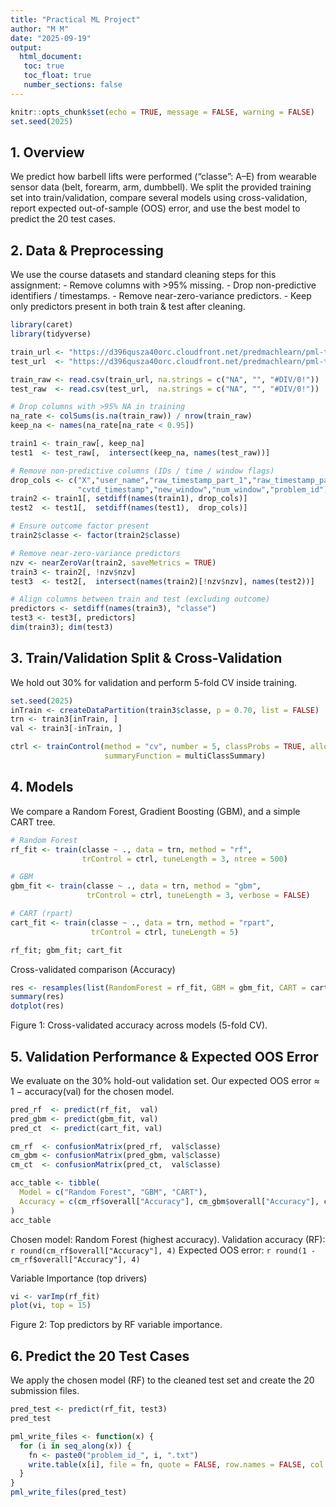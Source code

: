 ```yaml
---
title: "Practical ML Project"
author: "M M"
date: "2025-09-19"
output: 
  html_document:
   toc: true
   toc_float: true
   number_sections: false
---
```


```r
knitr::opts_chunk$set(echo = TRUE, message = FALSE, warning = FALSE)
set.seed(2025)
```

## 1. Overview

We predict how barbell lifts were performed (“classe”: A–E) from wearable sensor data (belt, forearm, arm, dumbbell). We split the provided training set into train/validation, compare several models using cross-validation, report expected out-of-sample (OOS) error, and use the best model to predict the 20 test cases.

## 2. Data & Preprocessing

We use the course datasets and standard cleaning steps for this assignment:
	- Remove columns with >95% missing.
	- Drop non-predictive identifiers / timestamps.
	- Remove near-zero-variance predictors.
	- Keep only predictors present in both train & test after cleaning.

```r
library(caret)
library(tidyverse)

train_url <- "https://d396qusza40orc.cloudfront.net/predmachlearn/pml-training.csv"
test_url  <- "https://d396qusza40orc.cloudfront.net/predmachlearn/pml-testing.csv"

train_raw <- read.csv(train_url, na.strings = c("NA", "", "#DIV/0!"))
test_raw  <- read.csv(test_url,  na.strings = c("NA", "", "#DIV/0!"))

# Drop columns with >95% NA in training
na_rate <- colSums(is.na(train_raw)) / nrow(train_raw)
keep_na <- names(na_rate[na_rate < 0.95])

train1 <- train_raw[, keep_na]
test1  <- test_raw[,  intersect(keep_na, names(test_raw))]

# Remove non-predictive columns (IDs / time / window flags)
drop_cols <- c("X","user_name","raw_timestamp_part_1","raw_timestamp_part_2",
               "cvtd_timestamp","new_window","num_window","problem_id")
train2 <- train1[, setdiff(names(train1), drop_cols)]
test2  <- test1[,  setdiff(names(test1),  drop_cols)]

# Ensure outcome factor present
train2$classe <- factor(train2$classe)

# Remove near-zero-variance predictors
nzv <- nearZeroVar(train2, saveMetrics = TRUE)
train3 <- train2[, !nzv$nzv]
test3  <- test2[,  intersect(names(train2)[!nzv$nzv], names(test2))]

# Align columns between train and test (excluding outcome)
predictors <- setdiff(names(train3), "classe")
test3 <- test3[, predictors]
dim(train3); dim(test3)
```

## 3. Train/Validation Split & Cross-Validation

We hold out 30% for validation and perform 5-fold CV inside training.

```r
set.seed(2025)
inTrain <- createDataPartition(train3$classe, p = 0.70, list = FALSE)
trn <- train3[inTrain, ]
val <- train3[-inTrain, ]

ctrl <- trainControl(method = "cv", number = 5, classProbs = TRUE, allowParallel = TRUE,
                     summaryFunction = multiClassSummary)
```

## 4. Models

We compare a Random Forest, Gradient Boosting (GBM), and a simple CART tree.

```r
# Random Forest
rf_fit <- train(classe ~ ., data = trn, method = "rf",
                trControl = ctrl, tuneLength = 3, ntree = 500)

# GBM
gbm_fit <- train(classe ~ ., data = trn, method = "gbm",
                 trControl = ctrl, tuneLength = 3, verbose = FALSE)

# CART (rpart)
cart_fit <- train(classe ~ ., data = trn, method = "rpart",
                  trControl = ctrl, tuneLength = 5)

rf_fit; gbm_fit; cart_fit
```

Cross-validated comparison (Accuracy)

```r
res <- resamples(list(RandomForest = rf_fit, GBM = gbm_fit, CART = cart_fit))
summary(res)
dotplot(res)
```

Figure 1: Cross-validated accuracy across models (5-fold CV).

## 5. Validation Performance & Expected OOS Error

We evaluate on the 30% hold-out validation set. Our expected OOS error ≈ 1 − accuracy(val) for the chosen model.

```r
pred_rf  <- predict(rf_fit,  val)
pred_gbm <- predict(gbm_fit, val)
pred_ct  <- predict(cart_fit, val)

cm_rf  <- confusionMatrix(pred_rf,  val$classe)
cm_gbm <- confusionMatrix(pred_gbm, val$classe)
cm_ct  <- confusionMatrix(pred_ct,  val$classe)

acc_table <- tibble(
  Model = c("Random Forest", "GBM", "CART"),
  Accuracy = c(cm_rf$overall["Accuracy"], cm_gbm$overall["Accuracy"], cm_ct$overall["Accuracy"])
)
acc_table
```

Chosen model: Random Forest (highest accuracy).
Validation accuracy (RF): `r round(cm_rf$overall["Accuracy"], 4)`
Expected OOS error: `r round(1 - cm_rf$overall["Accuracy"], 4)`

Variable Importance (top drivers)

```r
vi <- varImp(rf_fit)
plot(vi, top = 15)
```

Figure 2: Top predictors by RF variable importance.

## 6. Predict the 20 Test Cases

We apply the chosen model (RF) to the cleaned test set and create the 20 submission files.

```r
pred_test <- predict(rf_fit, test3)
pred_test
```

```r
pml_write_files <- function(x) {
  for (i in seq_along(x)) {
    fn <- paste0("problem_id_", i, ".txt")
    write.table(x[i], file = fn, quote = FALSE, row.names = FALSE, col.names = FALSE)
  }
}
pml_write_files(pred_test)
```
